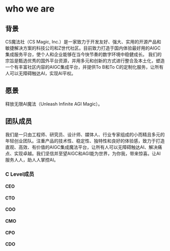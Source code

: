 # who we are

## 背景
CS魔法社（CS Magic, Inc.）是一家致力于开发友好、强大、实用的开源产品和敏捷解决方案的科技公司和Z世代社区。目前致力打造于国内体验最好用的AIGC集成服务平台，使个人和企业能够在当今快节奏的数字环境中稳健成长。
我们的宗旨是甄选优秀的国外平台资源，并用多元和创新的方式进行整合及本土化，塑造一个有丰富社区内容的AIGC集成平台，并提供To B和To C的定制化服务，让所有人可以无障碍触达AI，实现AI平权。


## 愿景
释放无限AI魔法（Unleash Infinite AGI Magic）。


## 团队成员
我们是一只由工程师、研究员、设计师、媒体人、行业专家组成的小而精且多元的年轻创业团队。注重产品的技术性、稳定性、独特性和良好的体验感，致力于打造直观、高效、有价值的AIGC集成魔法平台，让所有人可以无障碍触达AI、解决痛点、实现卓越。我们坚信并至望AIGC和AGI能为世界，为你我，带来惊喜。让AI服务人人，助人人掌控AI。
### C Level成员
#### CEO
#### CTO
#### COO
#### CMO
#### CPO
#### CDO
